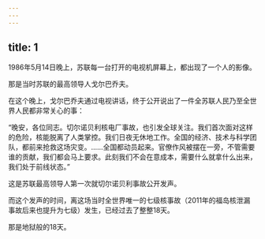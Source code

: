 ```yaml
---
---
---
```

title: 1
---



1986年5月14日晚上，苏联每一台打开的电视机屏幕上，都出现了一个人的影像。

那是当时苏联的最高领导人戈尔巴乔夫。

在这个晚上，戈尔巴乔夫通过电视讲话，终于公开说出了一件全苏联人民乃至全世界人民都非常关心的事：

“晚安，各位同志。切尔诺贝利核电厂事故，也引发全球关注。我们首次面对这样的危险，核能脱离了人类掌控。我们日夜无休地工作。全国的经济、技术与科学团队，都前来抢救这场灾变。……全国都动员起来。官僚作风被摆在一旁，不管需要谁的贡献，我们都会马上要求。此刻我们不会在意成本，需要什么就拿什么出来，我们处于前线状态。”

这是苏联最高领导人第一次就切尔诺贝利事故公开发声。

而这个发声的时间，离这场当时全世界唯一的七级核事故（2011年的福岛核泄漏事故后来也提升为七级）发生，已经过去了整整18天。

那是地狱般的18天。